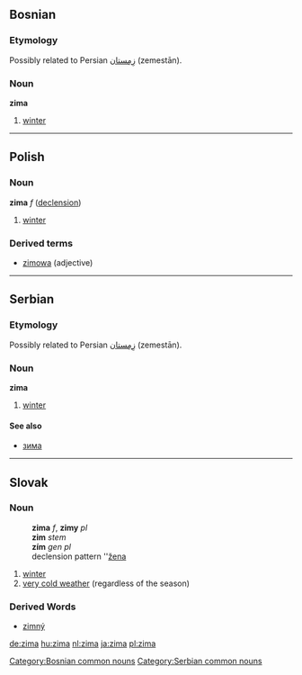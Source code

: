 ==Bosnian==
===Etymology===
Possibly related to Persian [[زِمِستان]] (zemestān).
===Noun===
'''zima''' {{f}}
#[[winter]]
[[Category:Bosnian common nouns]]

----

==Polish==
===Noun===
'''zima''' ''f'' ([[Wiktionary Appendix:Polish hard feminine noun declension|declension]])
# [[winter]]

===Derived terms===
* [[zimowa]] (adjective)

----

==Serbian==
===Etymology===
Possibly related to Persian [[زِمِستان]] (zemestān).
===Noun===
'''zima''' {{f}}
#[[winter]]
====See also====
*[[зима#Serbian|зима]]
[[Category:Serbian common nouns]]

----

== Slovak ==
=== Noun ===
:'''zima''' ''f'', '''zimy''' ''pl''
: '''zim''' ''stem''
: '''zím''' ''gen pl''
: declension pattern ''[[Slovak declension pattern žena|žena]]
# [[winter]]
# [[very cold weather]] (regardless of the season)
=== Derived Words ===
* [[zimný]]

[[de:zima]]
[[hu:zima]]
[[nl:zima]]
[[ja:zima]]
[[pl:zima]]